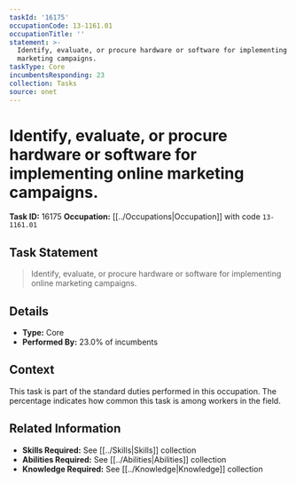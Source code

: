 ```yaml
---
taskId: '16175'
occupationCode: 13-1161.01
occupationTitle: ''
statement: >-
  Identify, evaluate, or procure hardware or software for implementing online
  marketing campaigns.
taskType: Core
incumbentsResponding: 23
collection: Tasks
source: onet
---
```

# Identify, evaluate, or procure hardware or software for implementing online marketing campaigns.

**Task ID:** 16175
**Occupation:** [[../Occupations|Occupation]] with code `13-1161.01`

## Task Statement

> Identify, evaluate, or procure hardware or software for implementing online marketing campaigns.

## Details

- **Type:** Core
- **Performed By:** 23.0% of incumbents

## Context

This task is part of the standard duties performed in this occupation. The percentage indicates how common this task is among workers in the field.

## Related Information

- **Skills Required:** See [[../Skills|Skills]] collection
- **Abilities Required:** See [[../Abilities|Abilities]] collection
- **Knowledge Required:** See [[../Knowledge|Knowledge]] collection
